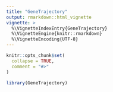 ```yaml
---
title: "GeneTrajectory"
output: rmarkdown::html_vignette
vignette: >
  %\VignetteIndexEntry{GeneTrajectory}
  %\VignetteEngine{knitr::rmarkdown}
  %\VignetteEncoding{UTF-8}
---
```


```r
knitr::opts_chunk$set(
  collapse = TRUE,
  comment = "#>"
)
```

```r
library(GeneTrajectory)
```
